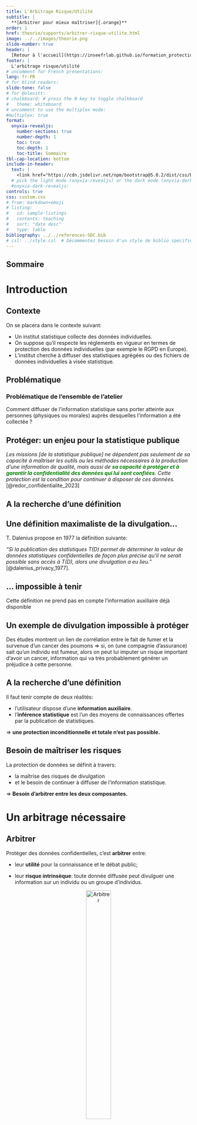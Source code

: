 ```yaml
---
title: L'Arbitrage Risque/Utilité
subtitle: |
  **[Arbitrer pour mieux maîtriser]{.orange}**
order: 1
href: theorie/supports/arbitrer-risque-utilite.html
image: ../../images/theorie.png
slide-number: true
header: |
  [Retour à l'accueil](https://inseefrlab.github.io/formation_protection_donnees)
footer: |
  L'arbitrage risque/utilité
# uncomment for French presentations:
lang: fr-FR
# for blind readers:
slide-tone: false
# for @olevitt:
# chalkboard: # press the B key to toggle chalkboard
#   theme: whiteboard
# uncomment to use the multiplex mode:
#multiplex: true
format:
  onyxia-revealjs:
    number-sections: true
    number-depth: 1
    toc: true
    toc-depth: 1
    toc-title: Sommaire
tbl-cap-location: bottom
include-in-header: 
  text: |
    <link href="https://cdn.jsdelivr.net/npm/bootstrap@5.0.2/dist/css/bootstrap.min.css" rel="stylesheet" integrity="sha384-EVSTQN3/azprG1Anm3QDgpJLIm9Nao0Yz1ztcQTwFspd3yD65VohhpuuCOmLASjC" crossorigin="anonymous">
  # pick the light mode (onyxia-revealjs) or the dark mode (onyxia-dark-revealjs)
  #onyxia-dark-revealjs:
controls: true
css: custom.css
# from: markdown+emoji
# listing:
#   id: sample-listings
#   contents: teaching
#   sort: "date desc"
#   type: table
bibliography: ../../references-SDC.bib
# csl: ../style.csl  # Décommentez besoin d'un style de biblio spécifique
---
```


::: frame
:::

::: frame
## Sommaire
:::

# Introduction {.unnumbered}

## Contexte

On se placera dans le contexte suivant:

- Un institut statistique collecte des données individuelles.
- On suppose qu'il respecte les réglements en vigueur en termes de protection des données individuelles (par exemple le RGPD en Europe).
- L'institut cherche à diffuser des statistiques agrégées ou des fichiers de données individuelles à visée statistique.

## Problématique

::: {.callout-tip icon=true}
### Problématique de l'ensemble de l'atelier

Comment diffuser de l'information statistique sans porter atteinte aux personnes (physiques ou morales) auprès desquelles l'information a été collectée ?
:::

## Protéger: un enjeu pour la statistique publique

_Les missions [de la statistique publique] ne dépendent pas seulement de sa capacité à maîtriser les outils ou les méthodes nécessaires à la production d'une information de qualité, mais aussi de [__sa capacité à protéger et à garantir la confidentialité des données qui lui sont confiées__]{style="color:green;"}. Cette protection est la condition pour continuer à disposer de ces données._ [@redor_confidentialite_2023]



## A la recherche d'une définition

::: {.callout-note icon=false}
## Une définition maximaliste de la divulgation...

T. Dalenius propose en 1977 la définition suivante:

_"Si la publication des statistiques $T(D)$ permet de déterminer la valeur de données statistiques confidentielles de façon plus précise qu’il ne serait possible sans accès à $T(D)$, alors une divulgation a eu lieu."_ [@dalenius_privacy_1977].
:::

::: {.callout-important icon=false}
## ... impossible à tenir

Cette définition ne prend pas en compte l'information auxiliaire déjà disponible
:::

::: {.callout-tip icon=false}
## Un exemple de divulgation impossible à protéger

Des études montrent un lien de corrélation entre le fait de fumer et la survenue d'un cancer des poumons $\Rightarrow$ si, on (une compagnie d'assurance) sait qu'un individu est fumeur, alors on peut lui imputer un risque important d'avoir un cancer, information qui va très probablement générer un préjudice à cette personne.

:::

## A la recherche d'une définition

Il faut tenir compte de deux réalités:

- l'utilisateur dispose d'une **information auxiliaire**.
- l'**inférence statistique** est l'un des moyens de connaissances offertes par la publication de statistiques.

$\Rightarrow$ **une protection inconditionnelle et totale n'est pas possible.**



## Besoin de maîtriser les risques

La protection de données se définit à travers:  

- la maîtrise des risques de divulgation
- et le besoin de continuer à diffuser de l'information statistique.

$\Rightarrow$ **Besoin d'arbitrer entre les deux composantes.**

# Un arbitrage nécessaire

## Arbitrer

Protéger des données confidentielles, c'est **arbitrer** entre:

-   leur **utilité** pour la connaissance et le débat public;

-   leur **risque intrinsèque**: toute donnée diffusée peut divulguer une information sur un individu ou un groupe d'individus.

::: {style="text-align:center;"}
![Arbitrer](img/trade_off_balance.png){width=40% fig-alt="Arbitrage Risque-Utilité" fig-align="center"}
:::

## Deux écueils

-   Ne pas diffuser rendrait la statistique publique inutile.

-   Tout diffuser rendrait la statistique publique dangereuse.


::: {style="text-align:center;"}
![Arbitrer](img/trade_off_graph.png){width=80% fig-alt="Arbitrage Risque-Utilité" fig-align="center"}
:::


## Problèmes

- Quels sont les risques de divulgation ?
- Comment mesurer ces risques ?
- Comment les traiter ?

$\Rightarrow$ Comment les traiter sans *trop* détériorer l'information statistique ?

## Enjeu principal de l'arbitrage:

::: {.callout-note icon=true}
### Trouver un équilibre entre protection et information

Il s'agit de réaliser un **compromis** entre le fait de minimiser les risques de divulgation des informations confidentielles et minimiser la perte d'information due aux traitements de protection des données.
:::

::: {.callout-warning icon=true}
### Pas de méthode magique 
Il n'existe pas de méthode minimisant le risque et la perte d'information en même temps!
:::


## Un exemple d'arbitrage

Le recensement de la population (RP) en France:

-   Décret de publication spécifique;

-   Utilité des données du RP très forte:
    -   un certain nombre de lois en dépendent
    -   dotation financière des communes

-   Risque d'utilisation des données diffusées contre les personnes est jugé faible:
    -   information peu préjudiciable
    -   à l'exception de variables sensibles

## Un exemple de divulgation assumée

L'Insee diffuse des données communales même pour les très petites communes: 

[Voir l'exemple de la commune de Rochefourchat](https://www.insee.fr/fr/statistiques/2011101?geo=COM-26274):

- Une commune de $2$ habitants
- On connaît leur sexe, leur situation conjugale, leur âge, une description grossière de leurs logements, le statut d'occupation de leur logement, leur niveau de diplôme, leur statut d'activité, etc.


## L'arbitrage Risque/Utilité: un paradigme

-   Il n'existe pas de risque zéro

-   Aucune méthode ne supprime totalement le risque $\Rightarrow$

    -   Arbitrer est donc inhérent à la protection des données.

    -   Cet arbitrage considéré comme **le paradigme** de la discipline.


## Un paradigme criticable

[Voir @cox_risk-utility_2011]

-   S'il aide à savoir **comment penser**...

-   ...il aide moins à savoir **comment agir**.



## En pratique, un autre arbitrage a lieu

Un arbitrage Coûts/Bénéfices est réalisé:

-   Par le producteur de données: 
    -   Quels moyens déployer pour quel niveau de protection (temps, moyens financiers)?

-   Par l'attaquant: 
    -   L'information confidentielle espérée est-elle à la hauteur des moyens nécessaires à sa divulgation ? 

$\Longrightarrow$ Mettre en place des méthodes qui ont un coût adapté au risque objectivé et à la sensibilité des données.



## Objectiver: définir et mesurer

Pour arbitrer, il faut pouvoir

-   Définir les termes de l'arbitrage 

-   Mesurer les phénomènes.


# Besoin d'une gouvernance

## Gouvernance des données

Avant de définir les risques:

- Quels sont les objectifs de diffusion ?
- Qui accède à quoi avec quels droits ?

::: {.callout-important}
### Objectif
Pour mieux maîtriser les risques, prendre conscience du contexte dans lequel ils sont susceptibles d'apparaître.

:::

## Sécuriser l'accès 

- On peut distinguer quatre grands types d'utilisateurs:

  - **grand public et acteurs publics**: statistiques agrégées 
  - **chercheurs**: statistiques détaillées voire données individuelles
  - **chargés d'études de la statistique publique**: données individuelles sans identifiants directs
  - **chargés de collecte**: données individuelles avec identifiants


## Adapter l'accès en fonction des besoins des utilisateurs

  - **Principe de minimisation** : chaque utilisateur ne doit accéder qu'aux données strictement nécessaires à ses missions.
  

## Adapter l'accès en fonction des besoins des utilisateurs

  - **Différenciation des accès** : 
    - **grand public et acteurs publics**: accès gratuit et sans condition.
    - **chercheurs**: accès sous conditions strictes (contrats, projets d'utilité publics, environnement sécurisé de travail, etc.).
    - **chargés d'études**: accès à des données sur serveurs internes soumis à autorisation préalable.
    - **chargés de collecte**:  accès aux données de collecte pour la seule enquête sur laquelle ils travaillent.
  

## Adapter l'accès en fonction des besoins des utilisateurs

  - **Assurer un suivi et un contrôle des accès** : chaque accès doit pouvoir être contrôlé et révoqué si besoin.


## Adapter le niveau d'anonymisation nécessaire

Plus l'accès est lâche, plus l'anonymisation doit pouvoir être élevé:  

  - **grand public**: 
    - libre accès $\iff$ protection statistique forte


## Adapter le niveau d'anonymisation nécessaire

Plus l'accès est lâche, plus l'anonymisation doit pouvoir être élevé:  

  - **chercheurs et chargés d'études**: 
    - accès sécurisé $\iff$ protection statistique faible sur les inputs
    - Mais besoin de traiter/vérifier les outputs publics (**output checking**)


## Adapter le niveau d'anonymisation nécessaire

Plus l'accès est lâche, plus l'anonymisation doit pouvoir être élevé:  

  - **chargés de collecte**: 
    - accès très sécurisé $\iff$ aucune protection statistique des données
    - Mais nécessité de respecter les réglements sur la protection des données individuelles (RGPD en Europe).

## Gouvernance, Déontologie, Confiance

- La maîtrise de la sécurité des accès et la meilleure gouvernance possible des données ne sont pas des boucliers infaillibles.
- **Déontologie** forte des statisticiens publics.
- **Confiance** dans les différents acteurs (chercheurs) à qui on donne accès aux données.


## Responsabiliser

Une responsabilisation nécessaire:

- Statisticiens publics (en France loi de 1951 sur le secret statistique)
- Chercheurs (Risque de révocation des contrats et conséquences sur l'ensemble du laboratoire)




# Une démarche en plusieurs étapes

## Étapes clés du processus de protection des données

1.  Est-il nécessaire de protéger les données ?

2.  Quelles sont les caractéristiques et utilisations principales des données ?

3.  Définition et mesure des risques de divulgation

4.  Choix des méthodes de protection des données

5.  Mise en oeuvre des méthodes

Source:  [@hundepool_handbook_2024]

## Étape 1: Est-il nécessaire de protéger les données ?

-   Analyse des unités considérées et variables présentes dans le fichier de microdonnées, si elles ne sont pas sensibles pas besoin d'effectuer de traitement pour la protection des données

-   Quel type de diffusion ? (tableaux de données, cartes, microdonnées \...)

## Étape 2: Caractéristiques et utilisations principales des données (I)

-   Analyse du type et de la structure des données pour déterminer les variables / unités qui nécessitent une protection

-   Analyse de la méthodologie de l'enquête

-   Définition des objectifs de l'institut : type de publication (PUF, MFR), politiques de diffusion, cohérence entre plusieurs diffusions simultanées, cohérence avec ce qui est déjà publié


## Étape 2: Caractéristiques et utilisations principales des données (II)

-   Analyse des besoins des utilisateurs (variables prioritaires, types d'analyses qui seront réalisées)

-   Analyse du questionnaire pour les enquêtes (variables à retirer / à inclure, quel niveau de détail pour les indicateurs structurels telles que les variables socio-démographique ?)


## Étape 3: Définition et mesure des risques de divulgation

-   Recenser les différents scénarios possibles conduisant à la divulgation des données

-   Ces scénarios dépendent du type de données considérées (données exhaustives, enquêtes) et de la diffusion choisie (pour les chercheurs ou le grand public)

-   Choisir la ou les méthodes pour mesurer le risque de divulgation (développé dans la partie \"Les différents types de risques\")

-   Si on considère que le risque de divulgation est trop élevé alors il faut mettre en place des méthodes de protection des données


## Étape 4: Choix des méthodes

-   Choisir une / plusieurs méthode(s) de protection pour réduire les risques de divulgation au seuil de tolérance qu'on s'est fixé

-   Le choix de la méthode dépend de l'impact sur l'utilité des données de ladite méthode

-   Analyse de perte d'utilité due à la protection

## Étape 5: Mise en oeuvre des méthodes


1.  Choisir un logiciel

2.  Réaliser la mesure des risques de divulgation

3.  Protéger les données

4.  Quantification de l'information perdue

5.  Contrôle du processus de protection

    -   vérifier que les méthodes mises en oeuvre ont bien permis de réduire le risque de divulgation au niveau considéré comme acceptable

6.  Réalisation d'un document synthétisant les méthodes de protection utilisées et faisant le bilan de l'information perdue

    -   si possible le transmettre aux utilisateurs des données publiées

    -   peut contenir des avertissements sur les précautions à prendre lors de l'utilisation d'un fichier anonymisé

# Définir le risque

## Le risque de divulgation

::: {.callout-note icon=true}
## Définition générale

Risque de divulguer une information confidentielle en publiant des données agrégées ou individuelles.
:::

## Quatre types de risque de divulgation

-   Risque de divulgation d'identité

-   Risque de divulgation d'attribut

-   Risque de divulgation par inférence

-   Risque de divulgation par différenciation

    -   par \"emboîtement\"

    -   par \"recoupement\"


## Risque de divulgation d'identité

::: {.callout-tip}
## Définition

Risque de reconnaître un individu spécifique dans les données publiées : un attaquant peut identifier une unité à partir de la publication.

:::

Exemples : 

-   Certaines variables comme le nom, l'adresse qui identifient *directement* des individus ou des foyers.

-   Toutes les personnes ayant des caractéristiques très rares (ex : personnes très âgées).

-   87% de la population américaine est unique uniquement à partir du ZIP code, du genre et de la date de naissance [@sweeney_simple_2000].


## Remarques

- Les identifiants directs (nom, prénom, adresse) sont utiles pour la collecte mais supprimés des bases à vocation statistique.

- D'autres variables ont un fort pouvoir ré-identifiant (le lieu de résidence,  l'âge, le genre, la profession, le niveau d'éducation, etc.).

- Ré-identifier ne permet as toujours d'obtenir plus d'informations sur les personnes.


## Risque de divulgation d'attribut

::: {.callout-tip}
## Définition

Risque de divulguer une **information sensible** sur un ou plusieurs individus à partir des données diffusées.

:::

Exemples :

-   Une ré-identification conduit souvent à une divulgation d'attribut.
-   Il est possible de divulguer un attribut sur des groupes entiers.


## Divulgation d'un attribut de groupe

 - Divulgation d'une information sensible pour un groupe entier de personnes.
 - Sans nécessairement avoir besoin de ré-identifier préalablement.

<!-- 
<style type="text/css">
.tg  {border-collapse:collapse;border-spacing:0;}
.tg td{border-color:black;border-style:solid;border-width:2px;font-family:Arial, sans-serif;font-size:30px;
  overflow:hidden;padding:10px 5px;word-break:normal;}
.tg th{border-color:black;border-style:solid;border-width:2px;font-family:Arial, sans-serif;font-size:28px;
  font-weight:normal;overflow:hidden;padding:10px 5px;word-break:normal;}
.tg .tg-p8l5{border-color:#9b9b9b;color:#656565;text-align:right;vertical-align:top}
.tg .tg-o57y{border-color:#9b9b9b;color:#656565;text-align:center;vertical-align:top}
.tg .tg-8trw{border-color:#9b9b9b;color:#656565;text-align:left;vertical-align:top}
.tg .tg-ho01{border-color:#9b9b9b;color:#9a0000;font-weight:bold;text-align:right;vertical-align:top}
</style>
<table class="tg"><thead>
  <tr>
    <th class="tg-8trw"></th>
    <th class="tg-o57y">Hommes</th>
    <th class="tg-o57y">Femmes</th>
  </tr></thead>
<tbody>
  <tr>
    <td class="tg-8trw">Diabétiques</td>
    <td class="tg-p8l5">30</td>
    <td class="tg-p8l5">40</td>
  </tr>
  <tr>
    <td class="tg-8trw">Non Diabétiques</td>
    <td class="tg-p8l5">12</td>
    <td class="tg-ho01">0</td>
  </tr>
</tbody>
</table> 
-->

```r
#| label: tbl-div-attr
#| tbl-cap: Un exemple de divulgation d'attributs de groupe
#| tbl-cap-location: bottom
#| echo: false
library(kableExtra)

df <- data.frame(
  Femmes = c(30, 12),
  Hommes = c(40, 0)
) 
row.names(df) <- c("Diabétiques", "Non diabétiques")

df |> 
  kableExtra::kbl(
    booktabs = T,
    col.names = c("Femmes", "Hommes"),
    row.names = TRUE
  ) |>
  kableExtra::kable_styling(
    bootstrap_options = c("hover", "striped"),
    full_width = F
  )
  # kableExtra::kable_classic_2() 
```

<!-- 

|                 | Hommes | Femmes |
|-----------------|:------:|:------:|
| Diabétiques     |     30 |     40 |
| Non Diabétiques |     12 |  **0** | 

: Un exemple de divulgation d'attributs de groupe -->



## Risque de divulgation par inférence

::: {.callout-tip}
### Définition

Risque de pouvoir déduire avec une certitude élevée des informations sensibles sur des individus à partir des données publiées.

:::

-   Corrélation forte d'une information avec une caractéristique sensible.
-   Proportion très élevée au sein d'un groupe.

```r
#| label: tbl-div-infer
#| tbl-cap: Un exemple de divulgation d'attributs par inférence
#| tbl-cap-location: bottom
#| echo: false
library(kableExtra)

df <- data.frame(
  Femmes = c(30, 12),
  Hommes = c(38, 2)
) 
row.names(df) <- c("Diabétiques", "Non diabétiques")

df |> 
  kableExtra::kbl(
    booktabs = T,
    col.names = c("Femmes", "Hommes"),
    row.names = TRUE
  ) |>
  kableExtra::kable_styling(
    bootstrap_options = c("hover","striped"),
    full_width = F
  )
  # kableExtra::kable_classic_2() 
```



## Risque de divulgation par différenciation 

::: {.callout-tip}
### Définition
Lorsqu'une information agrégée est diffusée pour divers croisements, il est parfois possible d'en déuire une information additionnelle en différenciant les divers résultats.

:::

::: {style="font-size: 80%;"}

Exemples:

- Différenciation marginale: consiste à utiliser les marges de données tabulées
- Différenciation par emboîtement géographique: consiste à utiliser des agrégats diffusés sur des zonages emboîtés (variante du premier)
- Différenciation par recoupement: consiste à utiliser des agrégats diffusés sur des zonages imparfaitement emboîtés

:::

## Différenciation par recoupement


::: {style="text-align:center;"}
![Exemple de différenciation par recoupement en France entre un département et une communauté de communes (EPCI)](img/diff_geo_recoupment1.png){#fig-diff-rec1 height=80% fig-alt="Exemple de différenciation par recoupement" fig-align="center"}
:::


## Différenciation par recoupement


::: {style="text-align:center;"}
![Zoom sur le problème de différenciation](img/diff_geo_recoupement2.png){#fig-diff-rec2 height=80% fig-alt="Exemple de différenciation par recoupement" fig-align="center"}
:::


# Mesurer le risque

## Vision bayésienne / retour à Dalenius

Si on repart de la proposition (impossible) de Dalenius, on peut l'envisager dans un cadre bayésien en cherchant à limiter la capacité d'un attaquant à significativement améliorer ses croyances a priori en observant les données diffusées. [Voir @willenborgElementsStatisticalDisclosure2001, p.44 et @machanavajjhalaDiversityPrivacyAnonymity2007]

Limite de l'approche:

- Mesure de la capacité d'inférence dépend de chaque variable sensible considérée
- Un attaquant avec peu d'informations au préalable pourrait avoir une forte augmentation 
  d'info qu'un attaquant disposant de beaucoup d'infos.
- Une bonne capacité d'inférence ne signifie pas nécessairement une divulgation d'information confidentielle.

## Distinguer les variables

Dans un jeu de données individuelles, on distinguera:

-   **Identifiants**: Variables permettant d'identifier directement un individu.

-   **Quasi-identifiants**: Variables pouvant conduire à réidentifier un individu à partir d'une information auxiliaire.

-   **Variables sensibles**: Variables pour lesquelles des mesures de protection spécifiques peuvent s'avérer nécessaires.

-   Autres variables


## Les identifiants

-   Les identifiants sont retirés très tôt au cours du processus de production pour respecter les réglements sur la protection des données.
  
- On supposera par la suite que tous les identifiants directs ont été retirées.


## Les quasi-identifiants


-   Pour des données individus/ménages: sexe, âge, lieu d'habitation, diplôme, statut marital, etc.

-   Pour des données entreprises: Secteur d'activité, lieu du siège, etc.

-   Liste à déterminer à chaque fois

-   De quelles variables un attaquant dispose-t-il déjà ?


## Un exemple

```r
#| label: tbl-type-var
#| tbl-cap: Différentes types de variables
#| tbl-cap-location: bottom
#| echo: false
library(kableExtra)

df <- data.frame(
  Nom = c("Johan", "Jeanne", "Johnny","Jeannette"),
  Adresse = c("3 rue...", "11 bd...", "12 pl...", "8 rue..."),
  Commune = c("Paris", "Malakoff", "Pithiviers", "Belval"),
  Age = c(36, 41, 23, 85),
  Diplôme = c("Bac", "Bac+3", "Bac Pro", ""),
  Revenus = c(150000, 60000, 25000, 10000)
)

df |> 
  kableExtra::kbl(
    booktabs = T,
    # col.names = c("Femmes", "Hommes"),
    row.names = FALSE
  ) |>
  kableExtra::add_header_above(
    c("Identifiants" = 2, 
      "Quasi Id."=3, 
      "Sensible"=1), 
    align = "c"
  ) |>
  kableExtra::kable_styling(
    bootstrap_options = c("hover", "striped", "bordered"),
    full_width = F
  )
  # kableExtra::kable_classic_2() 
```


<!-- 
::: {#tbl-types-variables tbl-colwidths="[75,25]"}
  Var. Identifiantes                     Var Quasi-Identifiantes                           Autre Variable            Var. Sensible
  -------------------- ----------------- ------------------------- --------- ------------- ------------------------- ----------------
  **Nom**              **Adresse**       **Commune**               **Âge**   **Diplôme**   **Statut d'occupation**   **Revenus**
  Johan                3, rue \...       Paris                     36        Bac           Actif occupé              *150 000,00 €*
  Jeanne               115, bd \...      Malakoff                  41        Bac +3        Actif occupé              *60 000,00 €*
  Jehanne              68, rue \...      Lyon                      52        Bac +5        Chômeur                   *75 000,00 €*
  Joann                7, chemin \...    Villeurbanne              45        Bac           Actif occupé              *32 000,00 €*
  Yoann                53, avenue \...   Cerisy-La-Salle           41        BEP           Actif occupé              *19 000,00 €*
  Jenny                26bis, rue \...   Cherbourg                 26        CAP           Chômeur                   *5 000,00 €*
  Johnny               12, place \...    Pithiviers                31        Bac Pro       Actif occupé              *25 000,00 €*
  Jean                 3, impasse \...   Orléans                   48        Bac           Actif occupé              *32 000,00 €*
  Jeannette            8, chemin ...     Paris                     85        Aucun         Retraité                  *10 000,00 €*

  : Les différents types de variables dans un jeu de données {.striped .bordered}
::: -->


## Quantifier le risque (1): le $k$-anonymat

::: {.callout-note}
### Le $k$-anonymat [@sweeney_k-anonymity_2002]

 Un jeu de données est considéré comme *k-anonyme* si la combinaison la moins fréquente des modalités des variables quasi-identifiantes compte au moins *k* unités.
:::

::: {style="font-size: 80%;"}

-   Cette mesure assure que tous les individus sont similaires à au moins $k-1$ autres.

-   **Mesure de risque globale** qui se focalise sur les individus les plus à risque de ré-identification.

-   La probabilité associée au risque pour un individu du fichier d'être ré-identifié est au minimum $1/k$

-   Choix de $k$ en prenant en compte les règles existantes et/ou par arbitrage risque-utilité.
  
:::


## Le scénario d'attaque envisagé 

::: {.callout-important}
### Caractéristiques du scénario d'attaque

Le **$k$-anonymat** protège les données d'une attaque de ré-identification lorsque l'attaquant dispose d'une information auxiliaire sur les mêmes individus (un au moins):

- Si l'intrus sait qu'un individu spécifique est dans l'ensemble de données, le $k$-anonymat est une **manière équitable d'évaluer le risque de ré-identification**.
- L'attaquant procède à un **appariement** entre les deux jeux de données.
- Les **quasi-identifiants (QI)** servent de clés d'appariement.
- Plus un individu a des caractéristiques rares sur les QI, meilleure sera la ré-identification.
  - **Les uniques** sur les QI: la ré-identification sera certaine
  - Plus un individu est commun, moins la probabilité de ré-identification sera élevée.

:::

## L'importance du scénario

::: {.callout-warning}
### Une efficacité qui dépend du réalisme du scénario

Assurer un certain niveau d'anonymité permet de réduire le risque de ré-identification, mais :  

- Si l'attaquant dispose de plus d'information auxiliaire $\Rightarrow$ [**sous-estimation**]{style="color:red;"} du risque avec le *$k$-anonymat*.
- Avec le temps, l'attaquant peut disposer de plus d'informations. Or, le scénario est posé une fois $\Rightarrow$ [**sous-estimation**]{style="color:red;"} du risque avec le *$k$-anonymat*.
- Si l'attaquant dispose de moins d'information auxiliaire $\Rightarrow$ [**sur-estimation**]{style="color:green;"} du risque avec le *$k$-anonymat*.
- La qualité des appariements dépend de beaucoup d'autres facteurs (millésimes, qualité des variables, cohérence des champs, etc.) $\Rightarrow$ [**sur-estimation**]{style="color:green;"} du risque avec le *$k$-anonymat*.

:::

## Un exemple

::: {#tbl-1-anonyme .table .table-striped .table-hover .table-bordered .table-sm}

   Id       Age     Genre     Maladie
  ---- ----------- ------- -------------------------
  1    \[45;55\[   M          Diabète
  2    \[45;55\[   M          Hypertension artérielle
  3    \[45;55\[   F          Cancer
  4    \[45;55\[   F          Grippe
  5    \[70;75\[   M          Diabète
  6    \[45;55\[   M          Diabète

  : Exemple d'un fichier individuel 1-anonyme, l'âge et le genre étant considérés comme quasi-identifiants
:::

## Limites du $k$-anonymat

::: {style="font-size: 80%;"}

- Forte **dépendance à la qualité/véracité du scénario**   
  $\Rightarrow$ choix des QI est crucial.  
  - Le $k$-anonymat sur-estime le risque si l'attaquant dispose de moins d'info que supposé 
  - Le $k$-anonymat sous-estime le risque si l'attaquant dispose de plus d'info que supposé
  - Difficile de mesurer la vraisemblance de l'attaque.

- Le $k$-anonymat **ne prend pas en compte les poids d'échantillonnage**.
    $\Rightarrow$ Appliqué à un échantillon, il sur-estimera le risque de ré-identification.
- Ne réduit pas les risques de **divulgation d'attributs sensibles**.
  
:::

## Quantifier le risque (2): la l-diversité

::: {.callout-note}
### La l-diversité [@machanavajjhalaDiversityPrivacyAnonymity2007]

Elle s'assure d'une *diversité suffisante des modalités* d'une variable sensible prises par les individus au sein d'une même combinaison de quasi-identifiants.

:::

-   Raffinement du $k$-anonymat.

-   Protection contre la divulgation d'attributs sensibles.

-   Chaque groupe doit contenir au moins $l$ modalités différentes de la variable sensible étudiée (ou $l$ modalités parmi les plus fréquentes).
   
-   Choix de la cible $l$ en fonction des règles existantes et/ou d'un arbitrage risque-utilité.

## Un exemple

<!-- Revoir exemple => faire un tableau agrégé (fréquences sur les QI et ventilation par modalités de la var sensible) -->

::: {#tbl-ex-l-divers .table .table-striped .table-hover .table-bordered .table-sm}

     Age        Sexe     Maladie
  ----------- -------- --------------
   \[50;55\[     H        Diabète
   \[50;55\[     H        Diabète
   \[50;55\[     F         Cancer
   \[50;55\[     F         Grippe
   \[50;55\[     H        Diabète

  : Un fichier 2-anonyme mais pas assez diversifié
:::


## Les scénarios d'attaque envisagés


[@machanavajjhalaDiversityPrivacyAnonymity2007]

- Manque d'homogénéité
- Utilisation d'une information auxiliaire


## Limites

- Adaptée pour les variables sensibles catégorielles uniquement
- => mal adaptée pour les variables continues (par exemple CA, niveau de vie, etc.)


# Mesures probabilistes du risque


## Quelques notations pour aller plus loin

::: {style="font-size: 70%;"}


- $N$: la taille de la population
- $n$: la taille de l'échantillon éventuel
- $w_i$: le poids de l'individu $i$ dans l'échantillon ($\sum_i{w_i}=N$)
- $c$: le groupe constitué par un type de croisement des variables quasi-identifiantes.
  - Par exemple, si les QI sont l'âge et le sexe, $c$ pourra correspondre au croisement $[25; 35] \times Femmes$, ou $[55; 95] \times Hommes$, etc.
- $N_c$: le nombre d'individus dans la population partageant les caractéristiques $c$
- $n_c$: le nombre d'individus dans l'échantillon (éventuel) partageant les caractéristiques $c$


$\Rightarrow$ Si un fichier exhaustif est $k$-anonyme, alors $\forall c, N_c \geq k$.

:::


## Les individus les plus à risque de ré-identification

-   Les **uniques dans la population**: $N_c = 1$

-   Les **uniques dans l'échantillon**: $n_c = 1$

-   Les **uniques dans l'échantillon qui sont également uniques dans la population**: $n_c = 1$ et $\sum\limits_{i \in c}{w_i} = 1$


## Mesurer le risque individuel dans un fichier exhaustif

- Le $k$-anonymat et la $l$-diversité sont des mesures globales.  
  
- On peut passer au niveau individuel:   
  
  - en considérant comme à risque chaque individu d'un groupe de modalités de moins de $k$ individus
  - en associant à chaque individu de la base de données, une **mesure individuelle du risque de ré-identification**: 
  
  $$r_c = \frac{1}{N_c}$$


## Mesurer le risque individuel dans un échantillon

::: {.callout-note}
### Probabilité de ré-identifier un individu dans un échantillon

- *Au niveau de l'échantillon*: 
  $$r_c = \frac{1}{n_c}$$

  - Si la présence d'un individu dans l'échantillon est connue de l'attaquant, c'est une mesure adéquate.
  - Sinon, cette mesure sur-estime le risque de ré-identification.

- *Au niveau de la population*, le risque de ré-identification peut être estimé par:

 $$\hat r_c = \frac{1}{\sum\limits_{i \in c}{w_i}}$$

 où $\sum\limits_{i \in c}{w_i}$ est une estimation de $\hat N_c$.

:::


## Une mesure globale du risque

Pour réaliser l'arbitrage, une mesure de risque globale est plus  pratique. On pourra considérer:

- **Le nombre d'uniques** (dans l'échantillon ou la population, selon les cas);
- **Le risque individuel moyen** défini, dans le cadre d'un échantillon, par:
    $$\tau = \frac{\sum\limits_{c}{n_c \times r_c}}{n}$$

<!-- 

## Le risque individuel

-   Les individus les plus à risque:

    -   Les uniques de population, quand $N_k = 1$

    -   Les uniques dans l'échantillon, quand $n_k = 1$

    -   Les uniques dans l'échantillon qui sont également uniques dans la population, quand $\sum\limits_{i \in k}{w_i} = 1$

-   Les mesures individuelles permettent de cibler les individus les plus à risque.

 -->


## Mesures probabilistes du risque 

Des mesures plus raffinées sont implémentées dans des outils classiques tels que $\mu$-Argus ou le package R sdcmicro.

-   Quand on dispose d'un échantillon (donc des $n_k$), on ne connaît en général pas les $N_k$.

-   Mesure du risque individuel conditionnellement à l'échantillon: $r_k = \mathbb{E}(\frac{1}{N_k}|n_k)$.

-   Mesure dépendant d'une modélisation de la loi (posterior) de $N_k | n_k$

    -   Modélisation des fréquences des clés dans la population conditionnellement à leur fréquence dans l'échantillon.

    -   Par une binomiale négative par exemple dans @Benedetti_Franconi_1998.

# Autres mesures

## Le Record Linkage

  -   Mesure *a posteriori* de la distance entre les individus du jeu protégé et ceux du jeu original.

  -   Permet d'évaluer le nombre de correspondances exactes entre données perturbées et originales.

## Les Outliers

  -   Fort risque de ré-identification des individus ayant des valeurs en queue de distribution (par ex. les très hauts revenus des footballeurs)

  -   Une perturbation n'est pas toujours suffisante (Un outlier perturbé reste souvent un outlier).

  -   Détection des outliers à partir des quantiles de la distribution.

# Les scénarios d'attaque

## Définir un scénario d'attaque

::: {.callout-tip}
### Scénario d'attaque
Définir des scénarios d'attaque c'est envisager les moyens utilisés par l'attaquant et objectiver les utilisations frauduleuses que nous chercherons à empêcher.
:::

-   Arbitrage Coûts/Risques (INS)

-   Arbitrage Coûts/Bénéfices (Attaquant)


## Les attaques sur données k-anonymes et/ou l-diverses

@cohen_attacks_2022


# Conclusion

## En guise de conclusion {.smaller}

-   Il existe de nombreuses façons d'évaluer la perte d'information.

-   Fortement liée au niveau de protection.

-   De nombreuses méthodes pour évaluer la perte d'information, le choix de la mesure dépend entièrement des utilisateurs finaux des données publiées.

-   Difficile d'anticiper toutes les utilisations d'un ensemble de données et donc toutes les mesures associées de perte d'information.

-   Nécessité de faire des concessions sur certaines caractéristiques d'un tableau pour libérer des contraintes ailleurs.

-   On ne peut pas préserver toutes les caractéristiques d'un ensemble de données.


# Pour aller plus loin

## Biblio 
::: {#refs}
:::

<!---
## Source généraliste

Hundepool and alt., *Handbook on Statistical Disclosure Control*, Wiley, 2012\
Une version libre et gratuite est disponible ici: <https://ec.europa.eu/eurostat/cros/system/files/SDC_Handbook.pdf> (2010)


## Risques de divulgation

-   Sweeney, L. (2000). Simple demographics often identify people uniquely. *Health* (San Francisco), 671(2000), 1-34.

-   El Emam, K., & Dankar, F. K. (2008). Protecting privacy using k-anonymity. *Journal of the American Medical Informatics Association*, 15(5), 627-637.

## Compromis entre Risque et Utilité:

-   Domingo-Ferrer, J., Mateo-Sanz, J. M., & Torra, V. (2001, May). Comparing SDC methods for microdata on the basis of information loss and disclosure risk. In *Pre-proceedings of ETK-NTTS* (Vol. 2, pp. 807-826).
--->